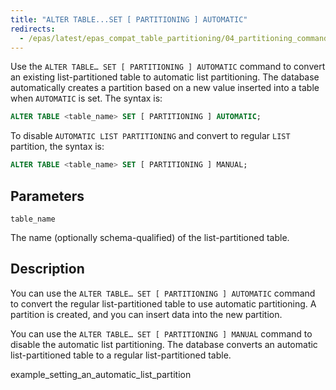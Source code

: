 ```yaml
---
title: "ALTER TABLE...SET [ PARTITIONING ] AUTOMATIC"
redirects:
  - /epas/latest/epas_compat_table_partitioning/04_partitioning_commands_compatible_with_oracle_databases/10_alter_table_set_partitioning_automatic/ #generated for docs/epas/reorg-role-use-case-mode
---
```


<div id="alter_table_set_partitioning_automatic" class="registered_link"></div>

Use the `ALTER TABLE… SET [ PARTITIONING ] AUTOMATIC` command to convert an existing list-partitioned table to automatic list partitioning. The database automatically creates a partition based on a new value inserted into a table when `AUTOMATIC` is set. The syntax is:

```sql
ALTER TABLE <table_name> SET [ PARTITIONING ] AUTOMATIC;
```

To disable `AUTOMATIC LIST PARTITIONING` and convert to regular `LIST` partition, the syntax is:

```sql
ALTER TABLE <table_name> SET [ PARTITIONING ] MANUAL;
```

## Parameters

`table_name`

 The name (optionally schema-qualified) of the list-partitioned table.

## Description

You can use the `ALTER TABLE… SET [ PARTITIONING ] AUTOMATIC` command to convert the regular list-partitioned table to use automatic partitioning. A partition is created, and you can insert data into the new partition.

You can use the `ALTER TABLE… SET [ PARTITIONING ] MANUAL` command to disable the automatic list partitioning. The database converts an automatic list-partitioned table to a regular list-partitioned table.

<div class="toctree" maxdepth="3">

example_setting_an_automatic_list_partition

</div>
